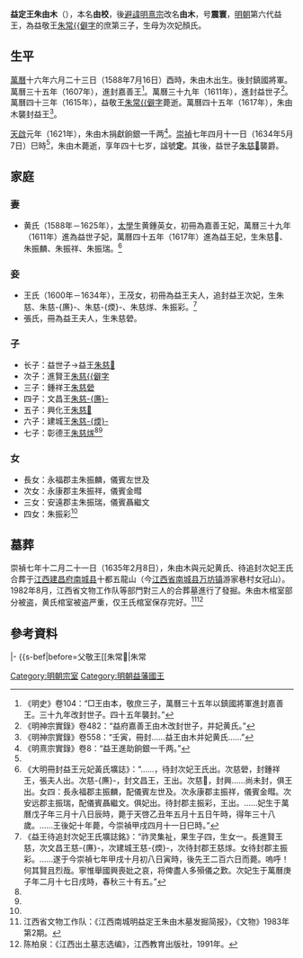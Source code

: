 {{CJK-New-Char|30762|24183|307CE|26F08|303C2}}
'''益定王朱由木'''（{{bd|1588年|7月16日|1634年|5月7日|catIdx=Z朱}}），本名'''由校'''，後[[避諱|避諱]][[明熹宗|明熹宗]]改名'''由木'''，号'''震寰'''，[[明朝|明朝]]第六代益王，為益敬王[[朱常𰝢|朱常{{僻字]]的庶第三子，生母为次妃顏氏。

==生平==
[[萬曆|萬曆]]十六年六月二十三日（1588年7月16日）酉時，朱由木出生。後封鎮國將軍。萬曆三十五年（1607年），進封嘉善王<ref>《明史》卷104：“□王由本，敬庶三子，萬曆三十五年以鎮國將軍進封嘉善王。三十九年改封世子。四十五年襲封。”</ref>。萬曆三十九年（1611年），進封益世子<ref>《明神宗實錄》卷482：“益府嘉善王由木改封世子，并妃黄氏。”</ref>。萬曆四十三年（1615年），益敬王[[朱常𰝢|朱常{{僻字]]薨逝。萬曆四十五年（1617年），朱由木襲封益王<ref>《明神宗實錄》卷558：“壬寅，冊封……益王由木并妃黄氏……”</ref>。

[[天啟_(明朝)|天啟]]元年（1621年），朱由木捐獻餉銀一千两<ref>《明熹宗實錄》卷8：“益王進助餉銀一千两。”</ref>。[[崇禎|崇禎]]七年四月十一日（1634年5月7日）巳時<ref name=h/>，朱由木薨逝，享年四十七岁，諡號'''定'''。其後，益世子[[朱慈𤆃|朱慈𤆃]]襲爵。

==家庭==
===妻===
*黄氏（1588年－1625年），[[太學|太學]]生黄鍾英女，初冊為嘉善王妃，萬曆三十九年（1611年）進為益世子妃，萬曆四十五年（1617年）進為益王妃，生朱慈𤆃、朱振麟、朱振祥、朱振瑞。<ref name=h>《大明冊封益王元妃黃氏壙誌》：“……，待封次妃王氏出。次慈䃕，封鍾祥王，張夫人出。次慈-{㢘}-，封文昌王，王出。次慈𦼈，封興……尚未封，俱王出。女四：長永福郡主振麟，配儀賓左世及。次永康郡主振祥，儀賓金暳。次安远郡主振瑞，配儀賓聶繼文。俱妃出。待封郡主振彩，王出。……妃生于萬曆戊子年三月十八日辰時，薨于天啓乙丑年五月十五日午時，得年三十八歲。……王後妃十年薨，今崇禎甲戌四月十一日巳時。”</ref>

===妾===
*王氏（1600年－1634年），王茂女，初冊為益王夫人，追封益王次妃，生朱慈{{僻字|𰟎|⿱炎共}}、朱慈-{㢘}-、朱慈-{煗}-、朱慈煫、朱振彩。<ref name=w>《益王待追封次妃王氏壙誌銘》：“祚灵集祉，果生子四，生女一。長進賢王慈{{僻字|𰟎|⿱炎共}}，次文昌王慈-{㢘}-，次建城王慈-{煗}-，次待封郡王慈煫。女待封郡主振彩。……遂于今崇禎七年甲戌十月初八日寅時，後先王二百六日而薨。嗚呼！何其賢且烈哉。寧惟舉國興喪妣之哀，将俾盡人多殞儀之歎。次妃生于萬曆庚子年二月十七日戌時，春秋三十有五。”</ref>
*張氏，冊為益王夫人，生朱慈䃕。

===子===
*长子：益世子→益王[[朱慈𤆃|朱慈𤆃]]
*次子：進賢王[[朱慈𰟎|朱慈{{僻字]]
*三子：鍾祥王[[朱慈䃕|朱慈䃕]]
*四子：文昌王[[朱慈㢘|朱慈-{㢘}-]]
*五子：興化王[[朱慈𦼈|朱慈𦼈]]
*六子：建城王[[朱慈煗|朱慈-{煗}-]]
*七子：彰德王[[朱慈煫|朱慈煫]]<ref name=h/><ref name=w/>

===女===
*長女：永福郡主朱振麟，儀賓左世及
*次女：永康郡主朱振祥，儀賓金暳
*三女：安遠郡主朱振瑞，儀賓聶繼文
*四女：朱振彩<ref name=h/>

==墓葬==
崇禎七年十二月二十一日（1635年2月8日），朱由木與元妃黄氏、待追封次妃王氏合葬于[[江西等處承宣布政使司|江西]][[建昌府_(明朝)|建昌府]][[南城县|南城县]]十都五龍山（今[[江西省|江西省]][[南城县|南城县]][[万坊镇|万坊镇]]游家巷村女冠山）。1982年8月，江西省文物工作队等部門對三人的合葬墓進行了發掘。朱由木棺室部分被盗，黄氏棺室被盗严重，仅王氏棺室保存完好。<ref>江西省文物工作队：《江西南城明益定王朱由木墓发掘简报》，《文物》1983年第2期。</ref><ref>陈柏泉：《江西出土墓志选编》，江西教育出版社，1991年。</ref>
{{Quotation|
<small>[誌蓋]<br>
大明益國王壙誌<br>
[誌文]<br>
　大明益　王壙誌　　翰林院奉<br>
勅撰文　　明興，<br>
　親王之在區域者三十國，而次第名德，必首曰<br>
　益藩。益藩曷繇乎？-{盖}-本蕃者條遠，積厚者光流。　益自<br>
　端王封國，閱六王，逾百禩，忠敬孝友，忘勢樂善，下士親賢，悅禮敦詩，加以博學擅文，代弗少衰，世將-{弥}-盛，不妄得焉。　王諱由木，於<br>
　端王為六世孫。父曰　敬王。母妃黄弗育，為顏次妃所生。　敬王含道居貞，乘願利物，居心則有好無惡，待人則有予無奪。仁慈所及，雖蟣蚋弗<br>
　　傷，時有活佛之稱。怡寄墳典，篤愛士大夫。所著宗學教規一書，義味精研，雖百世可令傳誦，宗支頼以陶鑄。　祖宣王號潢南，機神邁往，風標<br>
　　映世，學編四部，理究三宗，兼之施周澤洽，無幽不普，-{御}-命之人，不告而足。是以雄風盛烈，名-{盖}-當世。緒紳之士，湖海之客，罔不欽風慕義，延企<br>
　　造門。所著有禮樂志、樂編、詩文諸集。更復工於運腕，人匹之趙承旨。時廑<br>
顯皇帝親題“遜學書院”一扁，“山如仁者静，水似聖之清”一聯　賜之。又　遣使函箑命書，洵異數也。即今海内見潢南真蹟，必重金購之。彼漢魏二<br>
　　東，齊楚兩元，奚足多焉。　宣王父曰　昭王，蚤世弗嗣位，含華藴耀，故於　宣王發之。　昭王父曰　恭王，為　端王之子，　莊王之弟也。<br>
　莊王則豐-{于}-德而儉-{于}-嗣，所垂家法，至今遵行罔失。　恭王乃以恭德著，澹泊寧静，渾然如布素士，時惟閉閣讀書，尤精籀篆，惜世不多傳。<br>
　端王為<br>
孝廟寵弟，以弘治八年分茅終厥曆，　　温綸錫賚，歲時不絕。　王-{盖}-忠孝淳深，行立成模，言立成範，自啓之耳。繇是以觀　益之為國也，靈源與<br>
　　積石争流，神基偕極天比峻，宜有淑懿如　王，紹斯洪緒焉。　王生有瞿曇像，隆起兩臂間，聞者皆知其為金粟後身。是以孝乃因心，敬非習<br>
　　起。其丁母顏之喪也，禮屈-{于}-厭降，而茹慼銷肌，沉痛致瘵，衣服外除，心哀内疚，三年如一日焉。迨　敬王薨，擗-{踊}-絶地，水漿不入者累日夕，幾<br>
　　致毀滅。以萬曆丁巳年嗣　封，事　母妃黄、　祖妃李，三朝有則，一日弗虧，大得其歡心。歲時　廟祀，則極如在之誠，於　三大典及<br>
玉節□□□□□□□□奴酋犯順，恨不敢處而捐禄以助餉。宗禄愆期，憫兹凍餒，而特䟽以代　請，開四民之業。-{迩}-年賢書明經，繩繩有人矣。當<br>
　　□□□□□□□□□□□其底極，　王乃准情酌法，卒令藩體全而士類不傷。是歲獲雋者七人，戢　王德焉。郡中旱，寇為菑，人民飢疫，<br>
□□□□□□□□□□□□□□歲後獲霖雨，一誠之感通也。　王韻宇汪洋，舉一世萬事，無足以擾其度，□諸望衢罕窺其術，觀海莫際其瀾。<br>
　　□□□□□□□□□□□□□之容親賢，忘王公之貴，恩篤宗盟，眷深同氣。每羣藩萃止，心境洞開，宴享談笑，情瀾不竭。而漁獦百家，餚核<br>
　　□□□□□□□□□□□□□□。吐語成韻，翰動如飛。縉紳名人，争為寳索。　王偶時紀勝，則著有環玉集；酬贈諸篇，則著有雪宫緒言。皆<br>
　　□□□□□□□□□□□□□□□，位處王侯，情存𰏂壑。種竹萬竿，以奇石踞其下，且依山構室，締桂成樓，其中有經案繩床，浦團柱杖，鳥<br>
　　□□□□□□□□□□□□□□□青鴛也。花月之辰，超然時往，豈浄習難忘耶？此尤世所不可及者。又開集賢館，以教胄子，見其博贍含<br>
　　□□□□□□□□□□□□□□□□託，我得以優游竹石間矣。胡天不慭遺，奄見薨落。維時精神凝定，無諸痛楚，臨危審正，載貽話言，真<br>
　　□□□□□□□□□□□□□□□□□罔弗拊膺哀悼，千里-{吊}-喭，斯豈易致哉。　王生於萬曆十六年六月二十三日酉時，薨於今崇禎<br>
　　□□□□□□□□□□□□□□□□□聞之日，<br>
□□□□□□□□□□□□□□□□□□□遣尚寳司卿許志才，行人司行人羅志儒、錢增，欽天監挈壺正趙從慧，<br>
□……<br>
□□□□□□□□□□□□□□□□□□□特遣官　賜祭。其<br>
□□□□□□□□□□□□□□□□□□□典俛遵　遺令，先遠戒期，龜謀襲吉。於本年十二月二十一日未時，奉　王柩-{于}-南城縣十都五<br>
　　□□□□□□□□□□□□□□□□□　黄妃之地。至是，舉而合塟焉。且以是山與　昭、　宣、　敬三陵一脈聯絡，形神相依，從治命也。<br>
　　□□□□□□□□□□□□□□□□□亦器各雋上將見　益國魏魏之盛，上邈前賢洋洋之風，下冠来籍者焉。子七：長慈𤆃，<br>
□□□□□□□□□□□□□□□□□□夫人出，夫人待　封次妃者；次慈䃕，　封鍾祥王，張夫人出；次慈-{㢘}-，　封文昌王，王出；次慈𦼈，　封<br>
　　□□□□□□□□□□□□□□□□尚未　封，俱王出。女四：長永福郡主振麟，配儀賓左世及；次永康郡主振祥，配儀賓金暳；次安遠郡<br>
　　□□□□□□□□□□□□□□□待封郡主振彩，王夫人出。嗚呼！　曰孝與仁，　行全德備。　代衍文明，　古今罕二。　昭代騰輝，<br>
　　□……<br>
　　□……<br>
　　　　　　　　　　　　　　　　不肖男　益世子慈𤆃泣血稽顙，命工立石。</small>
}}

==參考資料==
{{reflist|2}}

{{s-start}}
{{s-none|無|[[明朝|明政府]]封之}}
{{s-ttl|title=[[明朝藩王列表_(益王系)#嘉善國|明嘉善國國王]]|years=1607年—1611年}}
{{s-vacant|進封益世子，封國廢除|next=[[嘉善王|朱由？]]}}
|-
{{s-bef|before=父敬王[[朱常𰝢|朱常{{僻字]]}}
{{s-ttl|title=[[明朝藩王列表_(益王系)|明益國國王]]|years=1617年－1634年}}
{{s-aft|after=子先王[[朱慈𤆃|朱慈𤆃]]}}
{{end}}

[[Category:明朝宗室|Category:明朝宗室]]
[[Category:明朝益藩國王|Category:明朝益藩國王]]